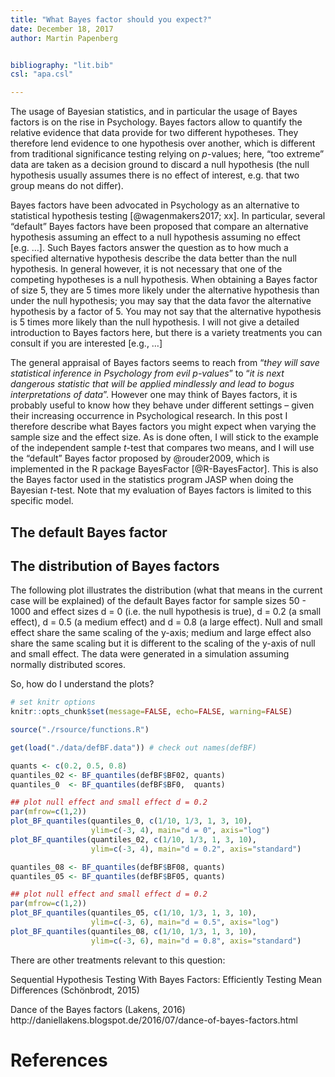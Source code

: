 ```yaml
---
title: "What Bayes factor should you expect?"
date: December 18, 2017
author: Martin Papenberg


bibliography: "lit.bib"
csl: "apa.csl"

---
```


The usage of Bayesian statistics, and in particular the usage of Bayes
factors is on the rise in Psychology. Bayes factors allow to quantify
the relative evidence that data provide for two different
hypotheses. They therefore lend evidence to one hypothesis over another,
which is different from traditional significance testing relying on
*p*-values; here, "too extreme" data are taken as a decision ground to
discard a null hypothesis (the null hypothesis usually assumes there is
no effect of interest, e.g. that two group means do not differ). 

Bayes factors have been advocated in Psychology as an alternative to
statistical hypothesis testing [@wagenmakers2017; xx]. In particular,
several "default" Bayes factors have been proposed that compare an
alternative hypothesis assuming an effect to a null hypothesis assuming
no effect [e.g. ...]. Such Bayes factors answer the question as to how
much a specified alternative hypothesis describe the data better than
the null hypothesis. In general however, it is not necessary that one of
the competing hypotheses is a null hypothesis. When obtaining a Bayes
factor of size 5, they are 5 times more likely under the alternative
hypothesis than under the null hypothesis; you may say that the data
favor the alternative hypothesis by a factor of 5. You may not say that
the alternative hypothesis is 5 times more likely than the null
hypothesis. I will not give a detailed introduction to Bayes factors
here, but there is a variety treatments you can consult if you are
interested [e.g., ...]

The general appraisal of Bayes factors seems to reach from "*they will
save statistical inference in Psychology from evil p-values*" to "*it is
next dangerous statistic that will be applied mindlessly and lead to
bogus interpretations of data*". However one may think of Bayes factors,
it is probably useful to know how they behave under different settings
-- given their increasing occurrence in Psychological research. In this
post I therefore describe what Bayes factors you might expect when
varying the sample size and the effect size. As is done often, I will
stick to the example of the independent sample *t*-test that compares
two means, and I will use the "default" Bayes factor proposed by
@rouder2009, which is implemented in the R package BayesFactor
[@R-BayesFactor]. This is also the Bayes factor used in the statistics
program JASP when doing the Bayesian *t*-test. Note that my evaluation
of Bayes factors is limited to this specific model.

## The default Bayes factor

## The distribution of Bayes factors

The following plot illustrates the distribution (what that means in the
current case will be explained) of the default Bayes factor for sample
sizes 50 - 1000 and effect sizes d = 0 (i.e. the null hypothesis is
true), d = 0.2 (a small effect), d = 0.5 (a medium effect) and d = 0.8
(a large effect). Null and small effect share the same scaling of the
y-axis; medium and large effect also share the same scaling but it is
different to the scaling of the y-axis of null and small effect. The
data were generated in a simulation assuming normally distributed
scores.

So, how do I understand the plots?


```r
# set knitr options
knitr::opts_chunk$set(message=FALSE, echo=FALSE, warning=FALSE)

source("./rsource/functions.R")

get(load("./data/defBF.data")) # check out names(defBF)

quants <- c(0.2, 0.5, 0.8)
quantiles_02 <- BF_quantiles(defBF$BF02, quants)
quantiles_0  <- BF_quantiles(defBF$BF0,  quants)

## plot null effect and small effect d = 0.2
par(mfrow=c(1,2))
plot_BF_quantiles(quantiles_0, c(1/10, 1/3, 1, 3, 10),
                  ylim=c(-3, 4), main="d = 0", axis="log")
plot_BF_quantiles(quantiles_02, c(1/10, 1/3, 1, 3, 10),
                  ylim=c(-3, 4), main="d = 0.2", axis="standard")
```

```r

quantiles_08 <- BF_quantiles(defBF$BF08, quants)
quantiles_05 <- BF_quantiles(defBF$BF05, quants)

## plot null effect and small effect d = 0.2
par(mfrow=c(1,2))
plot_BF_quantiles(quantiles_05, c(1/10, 1/3, 1, 3, 10),
                  ylim=c(-3, 6), main="d = 0.5", axis="log")
plot_BF_quantiles(quantiles_08, c(1/10, 1/3, 1, 3, 10),
                  ylim=c(-3, 6), main="d = 0.8", axis="standard")
```

There are other treatments relevant to this question:

Sequential Hypothesis Testing With Bayes Factors: Efficiently Testing
Mean Differences (Schönbrodt, 2015) 

Dance of the Bayes factors (Lakens, 2016)
http://daniellakens.blogspot.de/2016/07/dance-of-bayes-factors.html

# References

